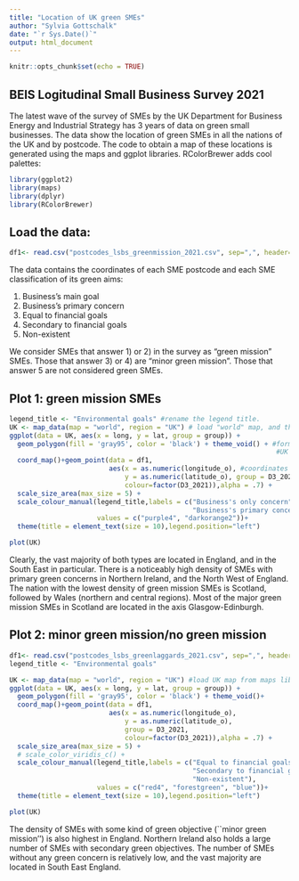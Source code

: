 ---
title: "Location of UK green SMEs"
author: "Sylvia Gottschalk"
date: "`r Sys.Date()`"
output: html_document
---

```{r setup, include=FALSE}
knitr::opts_chunk$set(echo = TRUE)
```

## BEIS Logitudinal Small Business Survey 2021

The latest wave of the survey of SMEs by the UK Department for Business Energy and Industrial Strategy has 3 years of data on green small businesses. The data show the location of green SMEs in all the nations of the UK and by postcode. The code to obtain a map of these locations is generated using the maps and ggplot libraries. RColorBrewer adds cool palettes: 

```{r}
library(ggplot2)
library(maps)
library(dplyr)
library(RColorBrewer)
```

## Load the data:

```{r}
df1<- read.csv("postcodes_lsbs_greenmission_2021.csv", sep=",", header=T)
```

The data contains the coordinates of each SME postcode and each SME classification of its green aims:

1) Business's main goal
2) Business's primary concern
3) Equal to financial goals
4) Secondary to financial goals
5) Non-existent

We consider SMEs that answer 1) or 2) in the survey as "green mission" SMEs. Those that answer 3) or 4) are "minor green mission". Those that answer 5 are not considered green SMEs.


## Plot 1: green mission SMEs

```{r}
legend_title <- "Environmental goals" #rename the legend title.
UK <- map_data(map = "world", region = "UK") # load "world" map, and then UK
ggplot(data = UK, aes(x = long, y = lat, group = group)) + 
  geom_polygon(fill = 'gray95', color = 'black') + theme_void() + #format empty 
                                                                   #UK map
  coord_map()+geom_point(data = df1,                
                         aes(x = as.numeric(longitude_o), #coordinates of SMEs  
                             y = as.numeric(latitude_o), group = D3_2021,
                             colour=factor(D3_2021)),alpha = .7) + 
  scale_size_area(max_size = 5) + 
  scale_colour_manual(legend_title,labels = c("Business's only concern",
                                              "Business's primary concern"),
                      values = c("purple4", "darkorange2"))+
  theme(title = element_text(size = 10),legend.position="left")

```


```{r}
plot(UK)
```

Clearly, the vast majority of both types are located in England, and in the South East in particular. There is a noticeably high density of SMEs with primary green concerns in Northern Ireland, and the North West of England. The nation with the lowest density of green mission SMEs is Scotland, followed by Wales (northern and central regions). Most of the major green mission SMEs in Scotland are located in the axis Glasgow-Edinburgh. 

## Plot 2: minor green mission/no green mission 

```{r}
df1<- read.csv("postcodes_lsbs_greenlaggards_2021.csv", sep=",", header=T)
legend_title <- "Environmental goals"

UK <- map_data(map = "world", region = "UK") #load UK map from maps library
ggplot(data = UK, aes(x = long, y = lat, group = group)) + 
  geom_polygon(fill = 'gray95', color = 'black') + theme_void()+  
  coord_map()+geom_point(data = df1, 
                         aes(x = as.numeric(longitude_o), 
                             y = as.numeric(latitude_o),
                             group = D3_2021,
                             colour=factor(D3_2021)),alpha = .7) + 
  scale_size_area(max_size = 5) + 
  # scale_color_viridis_c() + 
  scale_colour_manual(legend_title,labels = c("Equal to financial goals", 
                                              "Secondary to financial goals", 
                                              "Non-existent"), 
                      values = c("red4", "forestgreen", "blue"))+
  theme(title = element_text(size = 10),legend.position="left")
```

```{r}
plot(UK)
```

The density of SMEs with some kind of green objective (``minor green mission'') is also highest in England. Northern Ireland also holds a large number of SMEs with secondary green objectives.  The number of SMEs without any green concern is relatively low, and the vast majority are located in South East England.
